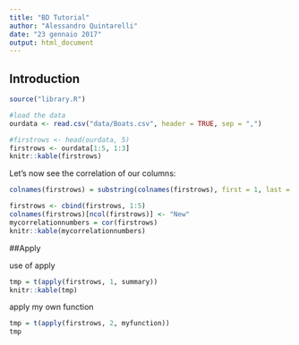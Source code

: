 ```yaml
---
title: "BD Tutorial"
author: "Alessandro Quintarelli"
date: "23 gennaio 2017"
output: html_document
---
```



## Introduction

```r
source("library.R")
```

```r
#load the data
ourdata <- read.csv("data/Boats.csv", header = TRUE, sep = ",")

#firstrows <- head(ourdata, 5)
firstrows <- ourdata[1:5, 1:3]
knitr::kable(firstrows)
```

Let's now see the correlation of our columns:

```r
colnames(firstrows) = substring(colnames(firstrows), first = 1, last = 4)

firstrows <- cbind(firstrows, 1:5)
colnames(firstrows)[ncol(firstrows)] <- "New"
mycorrelationnumbers = cor(firstrows)
knitr::kable(mycorrelationnumbers)
```



##Apply

use of apply

```r
tmp = t(apply(firstrows, 1, summary))
knitr::kable(tmp)
```

apply my own function
```r
tmp = t(apply(firstrows, 2, myfunction))
tmp
```